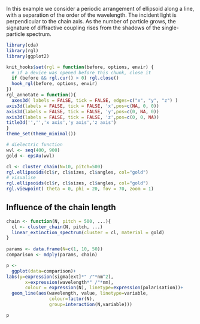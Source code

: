 In this example we consider a periodic arrangement of ellipsoid along a line, with a separation of the order of the wavelength. The incident light is perpendicular to the chain axis. As the number of particle grows, the signature of diffractive coupling rises from the shadows of the single-particle spectrum.

```r
library(cda)
library(rgl)
library(ggplot2)
```
```r
knit_hooks$set(rgl = function(before, options, envir) {
  # if a device was opened before this chunk, close it
  if (before && rgl.cur() > 0) rgl.close()
  hook_rgl(before, options, envir)
})
rgl_annotate = function(){
  axes3d( labels = FALSE, tick = FALSE, edges=c("x", "y", "z") )
axis3d(labels = FALSE, tick = FALSE, 'x',pos=c(NA, 0, 0))
axis3d(labels = FALSE, tick = FALSE, 'y',pos=c(0, NA, 0))
axis3d(labels = FALSE, tick = FALSE, 'z',pos=c(0, 0, NA))
title3d('','','x axis','y axis','z axis')
}
theme_set(theme_minimal())
```

```r
# dielectric function
wvl <- seq(400, 900)
gold <- epsAu(wvl)

cl <- cluster_chain(N=10, pitch=500)
rgl.ellipsoids(cl$r, cl$sizes, cl$angles, col="gold")
# visualise
rgl.ellipsoids(cl$r, cl$sizes, cl$angles, col="gold")
rgl.viewpoint( theta = 0, phi = 20, fov = 70, zoom = 1)
```

## Influence of the chain length

```r

chain <- function(N, pitch = 500, ...){
  cl <- cluster_chain(N, pitch, ...)
  linear_extinction_spectrum(cluster = cl, material = gold)
}
  
params <- data.frame(N=c(1, 10, 50))
comparison <- mdply(params, chain)

p <- 
  ggplot(data=comparison)+
labs(y=expression(sigma[ext]*" /"*nm^2),
       x=expression(wavelength*" /"*nm),
       colour = expression(N), linetype=expression(polarisation))+
  geom_line(aes(wavelength, value, linetype=variable,
                colour=factor(N),
                group=interaction(N,variable)))

p
```